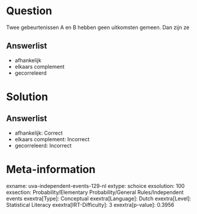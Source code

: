 Question
========

Twee gebeurtenissen A en B hebben geen uitkomsten gemeen. Dan zijn ze

Answerlist
----------

* afhankelijk
* elkaars complement
* gecorreleerd

Solution
========

Answerlist
----------

* afhankelijk: Correct
* elkaars complement: Incorrect
* gecorreleerd: Incorrect

Meta-information
================
exname: uva-independent-events-129-nl
extype: schoice
exsolution: 100
exsection: Probability/Elementary Probability/General Rules/Independent events
exextra[Type]: Conceptual
exextra[Language]: Dutch
exextra[Level]: Statistical Literacy
exextra[IRT-Difficulty]: 3
exextra[p-value]: 0.3956
